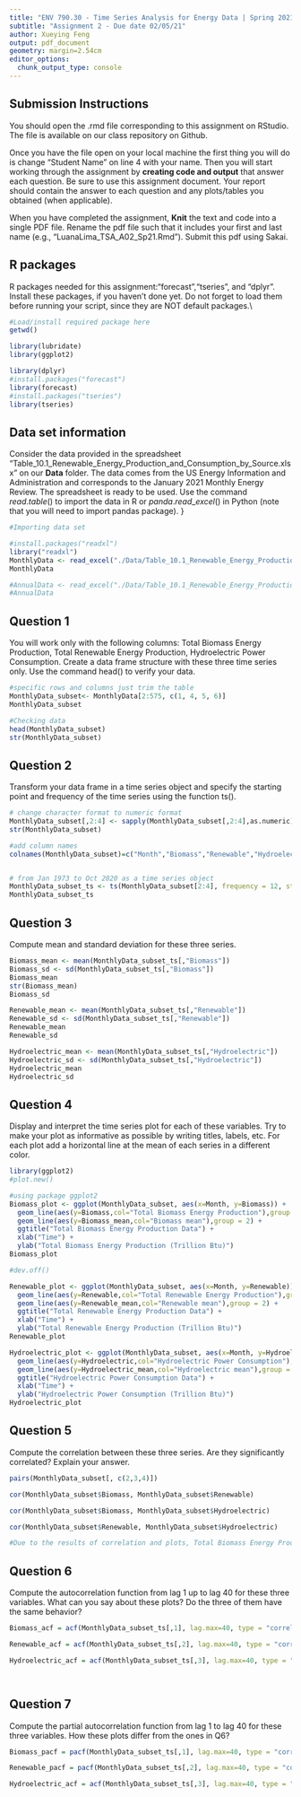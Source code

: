 ```yaml
---
title: "ENV 790.30 - Time Series Analysis for Energy Data | Spring 2021"
subtitle: "Assignment 2 - Due date 02/05/21"
author: Xueying Feng
output: pdf_document
geometry: margin=2.54cm
editor_options: 
  chunk_output_type: console
---
```


## Submission Instructions

You should open the .rmd file corresponding to this assignment on RStudio. The file is available on our class repository on Github.   

Once you have the file open on your local machine the first thing you will do is change "Student Name" on line 4 with your name. 
Then you will start working through the assignment by  **creating code and output** that answer each question. Be sure to use this assignment document. Your report should contain the answer to each question and any plots/tables you obtained (when applicable).

When you have completed the assignment, **Knit** the text and code into a single PDF file. Rename the pdf file such that it includes your first and last name (e.g., "LuanaLima_TSA_A02_Sp21.Rmd"). Submit this pdf using Sakai. 

## R packages

R packages needed for this assignment:"forecast","tseries", and "dplyr". Install these packages, if you haven't done yet. Do not forget to load them before running your script, since they are NOT default packages.\\

```r
#Load/install required package here
getwd()

library(lubridate)
library(ggplot2)

library(dplyr)
#install.packages("forecast")
library(forecast)
#install.packages("tseries")
library(tseries)
```


## Data set information  

Consider the data provided in the spreadsheet "Table_10.1_Renewable_Energy_Production_and_Consumption_by_Source.xlsx" on our **Data** folder. The data comes from the US Energy Information and Administration and corresponds to the January 2021 Monthly Energy Review. The spreadsheet is ready to be used. Use the command $read.table()$ to import the data in R or $panda.read\_excel()$ in Python (note that you will need to import pandas package). }


```r
#Importing data set

#install.packages("readxl")
library("readxl")
MonthlyData <- read_excel("./Data/Table_10.1_Renewable_Energy_Production_and_Consumption_by_Source.xlsx",sheet = 1, skip = 9) 
MonthlyData

#AnnualData <- read_excel("./Data/Table_10.1_Renewable_Energy_Production_and_Consumption_by_Source.xlsx",2)
#AnnualData
```

## Question 1
You will work only with the following columns: Total Biomass Energy Production, Total Renewable Energy Production, Hydroelectric Power Consumption. Create a data frame structure with these three time series only. Use the command head() to verify your data.

```r
#specific rows and columns just trim the table
MonthlyData_subset<- MonthlyData[2:575, c(1, 4, 5, 6)]
MonthlyData_subset

#Checking data
head(MonthlyData_subset)
str(MonthlyData_subset)
```


## Question 2
Transform your data frame in a time series object and specify the starting point and frequency of the time series using the function ts().
```r
# change character format to numeric format
MonthlyData_subset[,2:4] <- sapply(MonthlyData_subset[,2:4],as.numeric)
str(MonthlyData_subset)

#add column names 
colnames(MonthlyData_subset)=c("Month","Biomass","Renewable","Hydroelectric")


# from Jan 1973 to Oct 2020 as a time series object
MonthlyData_subset_ts <- ts(MonthlyData_subset[2:4], frequency = 12, start = c(1973, 1, 1), end = c(2020, 10, 1)) 
MonthlyData_subset_ts
```

## Question 3
Compute mean and standard deviation for these three series.
```r
Biomass_mean <- mean(MonthlyData_subset_ts[,"Biomass"])
Biomass_sd <- sd(MonthlyData_subset_ts[,"Biomass"])
Biomass_mean
str(Biomass_mean)
Biomass_sd

Renewable_mean <- mean(MonthlyData_subset_ts[,"Renewable"])
Renewable_sd <- sd(MonthlyData_subset_ts[,"Renewable"])
Renewable_mean
Renewable_sd

Hydroelectric_mean <- mean(MonthlyData_subset_ts[,"Hydroelectric"])
Hydroelectric_sd <- sd(MonthlyData_subset_ts[,"Hydroelectric"])
Hydroelectric_mean
Hydroelectric_sd

```


## Question 4
Display and interpret the time series plot for each of these variables. Try to make your plot as informative as possible by writing titles, labels, etc. For each plot add a horizontal line at the mean of each series in a different color.
```r
library(ggplot2)
#plot.new()

#using package ggplot2
Biomass_plot <- ggplot(MonthlyData_subset, aes(x=Month, y=Biomass)) +
  geom_line(aes(y=Biomass,col="Total Biomass Energy Production"),group = 1) +
  geom_line(aes(y=Biomass_mean,col="Biomass mean"),group = 2) +
  ggtitle("Total Biomass Energy Production Data") +
  xlab("Time") + 
  ylab("Total Biomass Energy Production (Trillion Btu)")
Biomass_plot

#dev.off()

```

```r
Renewable_plot <- ggplot(MonthlyData_subset, aes(x=Month, y=Renewable)) +
  geom_line(aes(y=Renewable,col="Total Renewable Energy Production"),group = 1) +
  geom_line(aes(y=Renewable_mean,col="Renewable mean"),group = 2) +
  ggtitle("Total Renewable Energy Production Data") +
  xlab("Time") + 
  ylab("Total Renewable Energy Production (Trillion Btu)")
Renewable_plot
```

```r
Hydroelectric_plot <- ggplot(MonthlyData_subset, aes(x=Month, y=Hydroelectric)) +
  geom_line(aes(y=Hydroelectric,col="Hydroelectric Power Consumption"),group = 1) +
  geom_line(aes(y=Hydroelectric_mean,col="Hydroelectric mean"),group = 2) +
  ggtitle("Hydroelectric Power Consumption Data") +
  xlab("Time") + 
  ylab("Hydroelectric Power Consumption (Trillion Btu)")
Hydroelectric_plot
```

## Question 5
Compute the correlation between these three series. Are they significantly correlated? Explain your answer.
```r

pairs(MonthlyData_subset[, c(2,3,4)])

cor(MonthlyData_subset$Biomass, MonthlyData_subset$Renewable)

cor(MonthlyData_subset$Biomass, MonthlyData_subset$Hydroelectric)

cor(MonthlyData_subset$Renewable, MonthlyData_subset$Hydroelectric)

#Due to the results of correlation and plots, Total Biomass Energy Production and Hydroelectric Power Consumption  are significatly correlated, whereas they other two are not.
```


## Question 6
Compute the autocorrelation function from lag 1 up to lag 40 for these three variables. What can you say about these plots? Do the three of them have the same behavior?

```r
Biomass_acf = acf(MonthlyData_subset_ts[,1], lag.max=40, type = "correlation", plot=TRUE, main="Biomass ACF")

Renewable_acf = acf(MonthlyData_subset_ts[,2], lag.max=40, type = "correlation", plot=TRUE, main="Renewable ACF")

Hydroelectric_acf = acf(MonthlyData_subset_ts[,3], lag.max=40, type = "correlation", plot=TRUE, main="Hydroelectric ACF")




```


## Question 7
Compute the partial autocorrelation function from lag 1 to lag 40 for these three variables. How these plots differ from the ones in Q6?
```r
Biomass_pacf = pacf(MonthlyData_subset_ts[,1], lag.max=40, type = "correlation", plot=TRUE, main="Biomass PACF")

Renewable_pacf = pacf(MonthlyData_subset_ts[,2], lag.max=40, type = "correlation", plot=TRUE, main="Renewable PACF")

Hydroelectric_acf = acf(MonthlyData_subset_ts[,3], lag.max=40, type = "correlation", plot=TRUE, main="Hydroelectric PACF")



```

